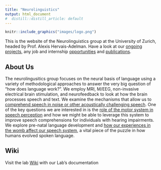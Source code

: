 ```yaml
---
title: "Neurolinguistics"
output: html_document
#  distill::distill_article: default
---
```


::: floatting
```r
knitr::include_graphics("images/logo.png")
```

This is the website of the Neurolinguistics group at the University of Zurich, headed by Prof. Alexis Hervais-Adelman. Have a look at our [ongoing projects](Projects.html), any job and internship [opportunities](Vacancies.html) and [publications](Publications.html).

## About Us

The neurolingusitics group focuses on the neural basis of language using a variety of methodological approaches to answer the very big question of "how does language work?". We employ MRI, M/EEG, non-invasive electrical brain stimulation, and neurofeedback to look at how the brain processes speech and text. We examine the mechanisms that allow us to [comprehend speech in noise or other acoustically challenging speech](Projects.html#audio-motor-integration). One of the key questions we are interested in is the [role of the motor system in speech perception](Projects.html#audio-motor-integration) and how we might be able to leverage this system to improve speech comprehensions for individuals with hearing impairments. We explore pre-natal language development and [how our experiences in the womb affect our speech system](Projects.html#in-utero-vocal-learning), a vital piece of the puzzle in how humans evolved spoken language.

## Wiki

Visit the lab [Wiki](<https://github.com/Neuroling/neuroling.github.io/wiki>) with our Lab's documentation

:::
